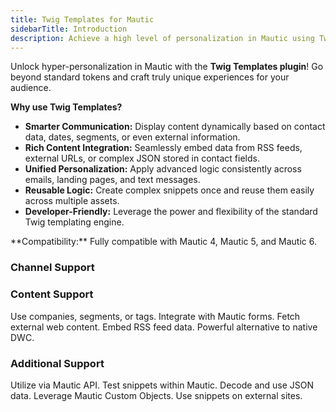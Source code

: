 ```yaml
---
title: Twig Templates for Mautic
sidebarTitle: Introduction
description: Achieve a high level of personalization in Mautic using Twig Templates. Compatible with Mautic 4, 5, and 6.
---
```


Unlock hyper-personalization in Mautic with the **Twig Templates plugin**! Go beyond standard tokens and craft truly unique experiences for your audience.

**Why use Twig Templates?**

*   **Smarter Communication:** Display content dynamically based on contact data, dates, segments, or even external information.
*   **Rich Content Integration:** Seamlessly embed data from RSS feeds, external URLs, or complex JSON stored in contact fields.
*   **Unified Personalization:** Apply advanced logic consistently across emails, landing pages, and text messages.
*   **Reusable Logic:** Create complex snippets once and reuse them easily across multiple assets.
*   **Developer-Friendly:** Leverage the power and flexibility of the standard Twig templating engine.

<Note>
  **Compatibility:** Fully compatible with Mautic 4, Mautic 5, and Mautic 6.
</Note>

### Channel Support

<CardGroup cols={3}>
  <Card title="Emails" icon="envelope"></Card>
  <Card title="Landing Pages" icon="file-lines"></Card>
  <Card title="Text Messages" icon="comment-sms"></Card>
</CardGroup>

### Content Support

<CardGroup cols={3}>
  <Card title="Contact Data" icon="users">Use companies, segments, or tags.</Card>
  <Card title="Forms Support" icon="clipboard-list" href="/twig-templates/forms-support" iconType="regular">Integrate with Mautic forms.</Card>
  <Card title="Content from URL" icon="link">Fetch external web content.</Card>
  <Card title="RSS Content" icon="rss">Embed RSS feed data.</Card>
  <Card title="Dynamic Content Alt." icon="shuffle">Powerful alternative to native DWC.</Card>
</CardGroup>

### Additional Support

<CardGroup cols={3}>
  <Card title="API Support" icon="code" href="/twig-templates/api" iconType="regular">Utilize via Mautic API.</Card>
  <Card title="Direct Testing" icon="flask">Test snippets within Mautic.</Card>
  <Card title="JSON Processing" icon="brackets-curly">Decode and use JSON data.</Card>
  <Card title="Custom Objects" icon="database">Leverage Mautic Custom Objects.</Card>
  <Card title="Embed on Webpage" icon="globe" href="/twig-templates/embedding-externally" iconType="regular">Use snippets on external sites.</Card>
</CardGroup>
